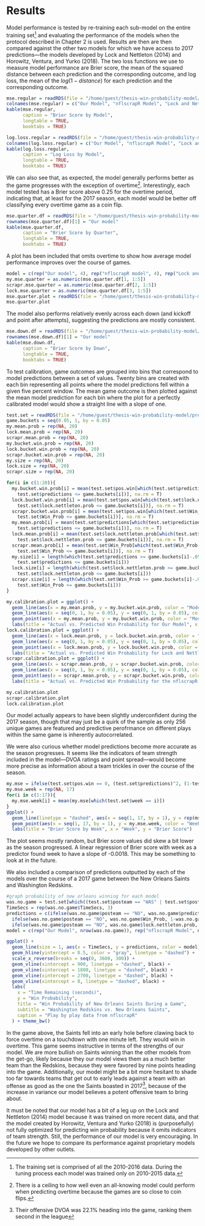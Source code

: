 # Results

Model performance is tested by re-training each sub-model on the entire training set^[The training set is comprised of all the 2010-2016 data. During the tuning process each model was trained only on 2010-2015 data.] and evaluating the performance of the models when the protocol described in Chapter 2 is used. Results are then are then compared against the other two models for which we have access to 2017 predictions—the models developed by Lock and Nettleton (2014) and Horowitz, Ventura, and Yurko (2018). The two loss functions we use to measure model performance are Brier score, the mean of the squared distance between each prediction and the corresponding outcome, and log loss, the mean of the $log(1 - distance)$ for each prediction and the corresponding outcome. 

```r
mse.regular = readRDS(file = "/home/guest/thesis-win-probability-model/mse-regular.Rda")
colnames(mse.regular) = c("Our Model", "nflscrapR Model", "Lock and Nettleton Model")
kable(mse.regular, 
      caption = "Brier Score by Model",
      longtable = TRUE,
      booktabs = TRUE)

log.loss.regular = readRDS(file = "/home/guest/thesis-win-probability-model/log-loss-regular.Rda")
colnames(log.loss.regular) = c("Our Model", "nflscrapR Model", "Lock and Nettleton Model")
kable(log.loss.regular, 
      caption = "Log Loss by Model",
      longtable = TRUE,
      booktabs = TRUE)
```

We can also see that, as expected, the model generally performs better as the game progresses with the exception of overtime^[There is a ceiling to how well even an all-knowing model could perform when predicting overtime because the games are so close to coin flips.]. Interestingly, each model tested has a Brier score above 0.25 for the overtime period, indicating that, at least for the 2017 season, each model would be better off classifying every overtime game as a coin flip.

```r
mse.quarter.df = readRDS(file = "/home/guest/thesis-win-probability-model/mse-quarter-df.Rda")
rownames(mse.quarter.df)[1] = "Our model"
kable(mse.quarter.df, 
      caption = "Brier Score by Quarter",
      longtable = TRUE,
      booktabs = TRUE)
```

A plot has been included that omits overtime to show how average model performance improves over the course of games.

```r
model = c(rep("Our model", 4), rep("nflscrapR model", 4), rep("Lock and Nettleton model", 4))
my.mse.quarter = as.numeric(mse.quarter.df[1, 1:5])
scrapr.mse.quarter = as.numeric(mse.quarter.df[2, 1:5])
lock.mse.quarter = as.numeric(mse.quarter.df[3, 1:5])
mse.quarter.plot = readRDS(file = "/home/guest/thesis-win-probability-model/mse-quarter-plot.Rda")
mse.quarter.plot
```

The model also performs relatively evenly across each down (and kickoff and point after attempts), suggesting the predictions are mostly consistent.

```r
mse.down.df = readRDS(file = "/home/guest/thesis-win-probability-model/mse-down-df.Rda")
rownames(mse.down.df)[1] = "Our model"
kable(mse.down.df, 
      caption = "Brier Score by Down",
      longtable = TRUE,
      booktabs = TRUE)
```


To test calibration, game outcomes are grouped into bins that correspond to model predictions between a set of values. Twenty bins are created with each bin representing all points where the model predictions fell within a given five percent window. The mean game outcome is then plotted against the mean model prediction for each bin where the plot for a perfectly calibrated model would show a straight line with a slope of one. 


```r
test.set = readRDS(file = "/home/guest/thesis-win-probability-model/predictions-2017.Rda")
game.buckets = seq(0.05, 1, by = 0.05)
my.mean.prob = rep(NA, 20)
lock.mean.prob = rep(NA, 20)
scrapr.mean.prob = rep(NA, 20)
my.bucket.win.prob = rep(NA, 20)
lock.bucket.win.prob = rep(NA, 20)
scrapr.bucket.win.prob = rep(NA, 20)
my.size = rep(NA, 20)
lock.size = rep(NA, 20)
scrapr.size = rep(NA, 20)

for(i in c(1:20)){
  my.bucket.win.prob[i] = mean(test.set$pos.win[which(test.set$predictions >= game.buckets[i]-.05 &
    test.set$predictions <= game.buckets[i])], na.rm = T)
  lock.bucket.win.prob[i] = mean(test.set$pos.win[which(test.set$lock.nettleton.prob >= game.buckets[i]-.05 &
    test.set$lock.nettleton.prob <= game.buckets[i])], na.rm = T)
  scrapr.bucket.win.prob[i] = mean(test.set$pos.win[which(test.set$Win_Prob >= game.buckets[i]-.05 &
    test.set$Win_Prob <= game.buckets[i])], na.rm = T)
  my.mean.prob[i] = mean(test.set$predictions[which(test.set$predictions >= game.buckets[i]-.05 &
    test.set$predictions <= game.buckets[i])], na.rm = T)
  lock.mean.prob[i] = mean(test.set$lock.nettleton.prob[which(test.set$lock.nettleton.prob >= game.buckets[i]-.05 &
    test.set$lock.nettleton.prob <= game.buckets[i])], na.rm = T)
  scrapr.mean.prob[i] = mean(test.set$Win_Prob[which(test.set$Win_Prob >= game.buckets[i]-.05 &
    test.set$Win_Prob <= game.buckets[i])], na.rm = T)
  my.size[i] = length(which(test.set$predictions >= game.buckets[i]-.05 &
    test.set$predictions <= game.buckets[i]))
  lock.size[i] = length(which(test.set$lock.nettleton.prob >= game.buckets[i]-.05 &
    test.set$lock.nettleton.prob <= game.buckets[i]))
  scrapr.size[i] = length(which(test.set$Win_Prob >= game.buckets[i]-.05 &
    test.set$Win_Prob <= game.buckets[i]))
}

my.calibration.plot = ggplot() +
  geom_line(aes(x = my.mean.prob, y = my.bucket.win.prob, color = "Model Calibration")) + 
  geom_line(aes(x = seq(0, 1, by = 0.05), y = seq(0, 1, by = 0.05), color = "Perfect Calibration")) +
  geom_point(aes(x = my.mean.prob, y = my.bucket.win.prob, color = "Model Calibration", size = my.size)) + 
  labs(title = "Actual vs. Predicted Win Probability for Our Model", x = "Actual Win Probability", y = "Predicted Win Probability", size = "Size")
lock.calibration.plot = ggplot() +
  geom_line(aes(x = lock.mean.prob, y = lock.bucket.win.prob, color = "Model Calibration")) + 
  geom_line(aes(x = seq(0, 1, by = 0.05), y = seq(0, 1, by = 0.05), color = "Perfect Calibration")) +
  geom_point(aes(x = lock.mean.prob, y = lock.bucket.win.prob, color = "Model Calibration", size = lock.size)) + 
  labs(title = "Actual vs. Predicted Win Probability for Lock and Nettleton's Model", x = "Actual Win Probability", y = "Predicted Win Probability", size = "Size")
scrapr.calibration.plot = ggplot() +
  geom_line(aes(x = scrapr.mean.prob, y = scrapr.bucket.win.prob, color = "Model Calibration")) + 
  geom_line(aes(x = seq(0, 1, by = 0.05), y = seq(0, 1, by = 0.05), color = "Perfect Calibration")) +
  geom_point(aes(x = scrapr.mean.prob, y = scrapr.bucket.win.prob, color = "Model Calibration", size = scrapr.size)) + 
  labs(title = "Actual vs. Predicted Win Probability for the nflscrapR model", x = "Actual Win Probability", y = "Predicted Win Probability", size = "Size")

my.calibration.plot 
scrapr.calibration.plot
lock.calibration.plot
```


Our model actually appears to have been slightly underconfident during the 2017 season, though that may just be a quirk of the sample as only 256 unique games are featured and predictive perofrmance on different plays within the same game is inherently autocorrelated.   

We were also curious whether model predictions become more accurate as the season progresses. It seems like the indicators of team strength included in the model—DVOA ratings and point spread—would become more precise as information about a team trickles in over the course of the season.

```r
my.mse = ifelse(test.set$pos.win == 0, (test.set$predictions)^2, (1-test.set$predictions)^2)
my.mse.week = rep(NA, 17)
for(i in c(1:17)){
  my.mse.week[i] = mean(my.mse[which(test.set$week == i)])
}
ggplot() +
  geom_line(linetype = "dashed", aes(x = seq(1, 17, by = 1), y = rep(mse.regular[1,1], 17), color = "Overall Brier Score")) +
  geom_point(aes(x = seq(1, 17, by = 1), y = my.mse.week, color = "Weekly Brier Score")) + 
  labs(title = "Brier Score by Week", x = "Week", y = "Brier Score")
```

The plot seems mostly random, but Brier score values did skew a bit lower as the season progressed. A linear regression of Brier score with week as a predictor found week to have a slope of -0.0018. This may be something to look at in the future.  

We also included a comparison of predictions outputted by each of the models over the course of a 2017 game between the New Orleans Saints and Washington Redskins.

```r
#graph probability of new orleans winning for each model
was.no.game = test.set[which((test.set$posteam == "WAS" | test.set$posteam == "NO") & (test.set$DefensiveTeam == "WAS" | test.set$DefensiveTeam == "NO")),]
TimeSecs = rep(was.no.game$TimeSecs, 3)
predictions = c(ifelse(was.no.game$posteam == "NO", was.no.game$predictions, 1-was.no.game$predictions),
  ifelse(was.no.game$posteam == "NO", was.no.game$Win_Prob, 1-was.no.game$Win_Prob),
  ifelse(was.no.game$posteam == "NO", was.no.game$lock.nettleton.prob, 1-was.no.game$lock.nettleton.prob))
model = c(rep("Our Model", nrow(was.no.game)), rep("nflscrapR Model", nrow(was.no.game)), rep("Lock and Nettleton Model", nrow(was.no.game)))

ggplot() +
  geom_line(size = 1, aes(x = TimeSecs, y = predictions, color = model), na.rm = T) +
  geom_hline(yintercept = 0.5, color = "gray", linetype = "dashed") +
  scale_x_reverse(breaks = seq(0, 3600, 300)) + 
  geom_vline(xintercept = 900, linetype = "dashed", black) + 
  geom_vline(xintercept = 1800, linetype = "dashed", black) + 
  geom_vline(xintercept = 2700, linetype = "dashed", black) + 
  geom_vline(xintercept = 0, linetype = "dashed", black) + 
  labs(
    x = "Time Remaining (seconds)",
    y = "Win Probability",
    title = "Win Probability of New Orleans Saints During a Game",
    subtitle = "Washington Redskins vs. New Orleans Saints",
    caption = "Play by play data from nflscrapR"
  ) + theme_bw()
```
In the game above, the Saints fell into an early hole before clawing back to force overtime on a touchdown with one minute left. They would win in overtime. This game seems instructive in terms of the strengths of our model. We are more bullish on Saints winning than the other models from the get-go, likely because they our model views them as a much better team than the Redskins, because they were favored by nine points heading into the game. Additionally, our model might be a bit more hesitant to shade too far towards teams that get out to early leads against a team with an offense as good as the one the Saints boasted in 2017^[Their offensive DVOA was 22.1% heading into the game, ranking them second in the league], because of the increase in variance our model believes a potent offensive team to bring about.

It must be noted that our model has a bit of a leg up on the Lock and Nettleton (2014) model because it was trained on more recent data, and that the model created by Horowitz, Ventura and Yurko (2018) is (purposefully) not fully optimized for predicting win probability because it omits indicators of team strength. Still, the performance of our model is very encouraging. In the future we hope to compare its performance against proprietary models developed by other outlets.